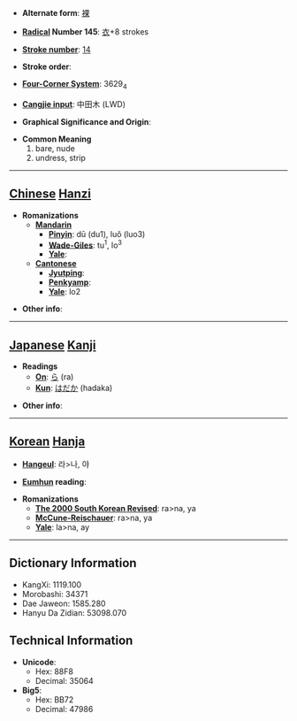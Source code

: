 
<!--
Attention: This page is to be ph34red.

Thank you.
Brought to you by Ph34rness.
-->

* '''Alternate form''': [[裸]]

* '''[[Wiktionary:Chinese radical index| Radical]] Number 145''': [[Wiktionary:Chinese radical index 衣|衣]]+8 strokes

* '''[[Wiktionary:Chinese total strokes index|Stroke number]]''': [[Wiktionary:Chinese total strokes index 14|14]]

* '''Stroke order''': 

* '''[[Wiktionary:Chinese four corner index|Four-Corner System]]''': 3629<sub>4</sub>

* '''[[Wiktionary:Chinese Cangjie index|Cangjie input]]''': 中田木 (LWD)

* '''Graphical Significance and Origin''': 

* '''Common Meaning'''
*#bare, nude
*# undress, strip


----

== [[Chinese]] [[Hanzi]] ==

* '''Romanizations'''
** '''[[Mandarin]]'''
*** '''[[Pinyin]]''': dū (du1), luǒ (luo3)
*** '''[[Wade-Giles]]''': tu<sup>1</sup>, lo<sup>3</sup>
*** '''[[Yale]]''': 
** '''[[Cantonese]]'''
*** '''[[Jyutping]]''':
*** '''[[Penkyamp]]''': 
*** '''[[Yale]]''': lo2

* '''Other info''': 

----

== [[Japanese]] [[Kanji]] ==

* '''Readings'''
** '''[[On]]''': [[ら]] (ra)
** '''[[Kun]]''': [[はだか]] (hadaka)

* '''Other info''':  

----

== [[Korean]] [[Hanja]] ==

* '''[[Hangeul]]''': 라>나, 야

* '''[[Eumhun]] reading''': 

* '''Romanizations'''
** '''[[The 2000 South Korean Revised Romanization|The 2000 South Korean Revised]]''': ra>na, ya
** '''[[McCune-Reischauer]]''': ra>na, ya
** '''[[Yale]]''': la>na, ay

----

== Dictionary Information ==

* KangXi: 1119.100
* Morobashi: 34371
* Dae Jaweon: 1585.280
* Hanyu Da Zidian: 53098.070

== Technical Information ==

* '''Unicode''':
** Hex: 88F8
** Decimal: 35064
* '''Big5''':
** Hex: BB72
** Decimal: 47986
